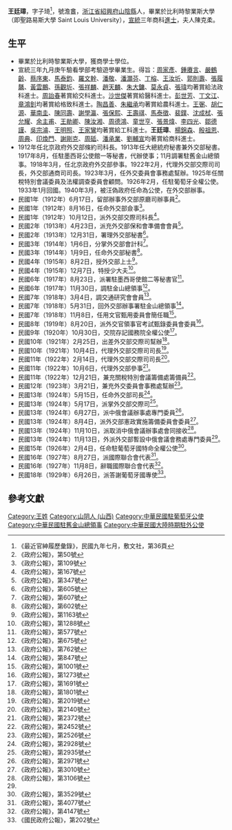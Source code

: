 {{明清人物信息框
| 姓名 = 王廷璋
| 原名 =
| 圖片名稱=  王廷璋.jpg
| 圖片大小 = 220px
| 圖片說明 =  
| 最高職務 = 
| 國家 = 大清
| 爵位 =
| 籍貫 = [[浙江省|浙江省]][[紹興府|紹興府]][[山陰縣|山陰縣]]
| 族裔 =  
| 旗籍 =  
| 字號 = 字子琦，號澹盫
| 諡號 = 
| 出生日期 = 
| 出生地點 = 
| 逝世日期 =  
| 逝世地點 = 
| 墓葬 = 
| 配偶 =  
| 親屬 =   
| 出身 = 
* 宣統三年進士出身
| 經歷 = 
| 著作 =  
*
*
*
}}
'''王廷璋'''{{BD|1884年||1944年||catIdx=W王}}，字子琦<ref>《最近官紳履歷彙錄》，民國九年七月，敷文社，第36頁</ref>，號澹盫，[[浙江省|浙江省]][[紹興府|紹興府]][[山陰縣|山陰縣]]人，畢業於比利時黎業斯大學（即聖路易斯大學 Saint Louis University），[[宣統|宣統]]三年商科[[進士|進士]]，夫人陳克柔。

== 生平 ==
* 畢業於比利時黎業斯大學，獲商學士學位。
* 宣統三年九月庚午驗看學部考驗遊學畢業生。得旨：[[周家彥|周家彥]]、[[鍾賡言|鍾賡言]]、[[嚴鶴齡|嚴鶴齡]]、[[蔡序東|蔡序東]]、[[馬泰鈞|馬泰鈞]]、[[羅文幹|羅文幹]]、[[潘敬|潘敬]]、[[潘灝芬|潘灝芬]]、[[丁榕_(1880年)|丁榕]]、[[王汝圻|王汝圻]]、[[郭則壽|郭則壽]]、[[張履鼇|張履鼇]]、[[黃雲鵬|黃雲鵬]]、[[孫觀圻|孫觀圻]]、[[張祥麟|張祥麟]]、[[趙天麟|趙天麟]]、[[朱大鏞|朱大鏞]]、[[莫永貞|莫永貞]]、[[張瑋|張瑋]]均著賞給法政科進士。[[周詒春|周詒春]]著賞給交科進士。[[沙世傑|沙世傑]]著賞給醫科進士。[[彭世芳|彭世芳]]、[[丁文江|丁文江]]、[[章鴻釗|章鴻釗]]均著賞給格致科進士。[[陶昌善|陶昌善]]、[[朱繼承|朱繼承]]均著賞給農科進士。[[王弻|王弻]]、[[胡仁源|胡仁源]]、[[華南圭|華南圭]]、[[陳同壽|陳同壽]]、[[謝學瀛|謝學瀛]]、[[張保熙|張保熙]]、[[王壽祺|王壽祺]]、[[馬泰徵|馬泰徵]]、[[裴鏷|裴鏷]]、[[沈成栻|沈成栻]]、[[張允耀|張允耀]]、[[余主甫|余主甫]]、[[王勛卿|王勛卿]]、[[陳汝湘|陳汝湘]]、[[周德鴻|周德鴻]]、[[童世亨|童世亨]]、[[張景煒|張景煒]]、[[李四光|李四光]]、[[鄒德謹|鄒德謹]]、[[吳宗濬|吳宗濬]]、[[王明照|王明照]]、[[王家鸞|王家鸞]]均著賞給工科進士。'''王廷璋'''、[[楊錦森|楊錦森]]、[[殷祖恩|殷祖恩]]、[[周典|周典]]、[[印煥門|印煥門]]、[[謝剛克|謝剛克]]、[[周砥|周砥]]、[[潘承業|潘承業]]、[[劉輔宣|劉輔宣]]均著賞給商科進士。
* 1912年任北京政府外交部條約司科長。1913年任大總統府秘書兼外交部秘書。1917年8月，任駐墨西哥公使館一等秘書，代辦使事；11月調署駐舊金山總領事。1918年3月，任北京政府外交部參事。1922年2月，代理外交部交際司司長，外交部通商司司長。1923年3月，任外交委員會事務處幫辦。1925年任關稅特別會議委員及法權調查委員會顧問。1926年2月，任駐葡萄牙全權公使。1933年1月回國。1940年3月，被汪偽政府任命為公使，在外交部辦事。
* 民國1年（1912年）6月17日，留部辦事外交部原廳司辦事員<ref>《政府公報》，第50號</ref>。
* 民國1年（1912年）8月16日，任命外交部僉事<ref>《政府公報》，第109號</ref>。
* 民國1年（1912年）10月12日，派外交部交際司科長<ref>《政府公報》，第167號</ref>。
* 民國2年（1913年）4月23日，派充外交部保和會準備會會員<ref>《政府公報》，第347號</ref>。
* 民國2年（1913年）12月31日，署理外交部秘書<ref>《政府公報》，第605號</ref>。
* 民國3年（1914年）1月6日，分掌外交部會計科<ref>《政府公報》，第607號</ref>。
* 民國3年（1914年）1月9日，任命外交部秘書<ref>《政府公報》，第602號</ref>。
* 民國4年（1915年）8月2日，授外交部上士<ref>《政府公報》，第1163號</ref>。
* 民國4年（1915年）12月7日，特授少大夫<ref>《政府公報》，第1288號</ref>。
* 民國6年（1917年）8月23日，派署駐墨西哥使館二等秘書官<ref>《政府公報》，第577號</ref>。
* 民國6年（1917年）11月30日，調駐金山總領事<ref>《政府公報》，第675號</ref>。
* 民國7年（1918年）3月4日，調交通研究會會員<ref>《政府公報》，第762號</ref>。
* 民國7年（1918年）5月31日，回外交部辦事署駐金山總領事<ref>《政府公報》，第847號</ref>。
* 民國7年（1918年）11月8日，任用文官甄用委員會簡任職<ref>《政府公報》，第1001號</ref>。
* 民國8年（1919年）8月20日，派外交官領事官考試甄錄委員會委員<ref>《政府公報》，第1273號</ref>。
* 民國9年（1920年）10月30日，交院存記國務院全權公使<ref>《政府公報》，第1691號</ref>。
* 民國10年（1921年）2月25日，出差外交部交際司幫辦<ref>《政府公報》，第1801號</ref>。
* 民國10年（1921年）10月4日，代理外交部交際司司長<ref>《政府公報》，第2019號</ref>。
* 民國11年（1922年）2月14日，代理外交部交際司司長<ref>《政府公報》，第2140號</ref>。
* 民國11年（1922年）10月6日，代理外交部參事<ref>《政府公報》，第2372號</ref>。
* 民國11年（1922年）12月21日，兼充關稅特別會議籌備處籌備員<ref>《政府公報》，第2452號</ref>。
* 民國12年（1923年）3月21日，兼充外交委員會事務處幫辦<ref>《政府公報》，第2526號</ref>。
* 民國13年（1924年）5月15日，任命外交部司長<ref>《政府公報》，第2928號</ref>。
* 民國13年（1924年）5月17日，派掌外交部交際司<ref>《政府公報》，第2935號</ref>。
* 民國13年（1924年）6月27日，派中俄會議辦事處專門委員<ref>《政府公報》，第2971號</ref>。
* 民國13年（1924年）8月4日，派外交部憲政實施籌備委員會委員<ref>《政府公報》，第3010號</ref>。
* 民國13年（1924年）11月10日，派取消中俄會議辦事處會同接收<ref name="#1">《政府公報》，第3106號</ref>。
* 民國13年（1924年）11月13日，外派外交部暫設中俄會議會務處專門委員<ref name="#1"/>。
* 民國15年（1926年）2月4日，任命駐葡萄牙國特命全權公使<ref>《政府公報》，第3529號</ref>。
* 民國16年（1927年）8月27日，派國際聯合會代表<ref>《政府公報》，第4077號</ref>。
* 民國16年（1927年）11月8日，辭職國際聯合會代表<ref>《政府公報》，第4147號</ref>。
* 民國18年（1929年）6月26日，派答謝葡萄牙國專使<ref>《國民政府公報》，第202號</ref>。

==參考文獻==
{{Reflist|1}}

{{宣統三年游學畢業進士}}
{{DEFAULTSORT:W王}}

[[Category:王姓|Category:王姓]]
[[Category:山阴人_(山西)|Category:山阴人 (山西)]]
[[Category:中華民國駐葡萄牙公使|Category:中華民國駐葡萄牙公使]]
[[Category:中華民國駐舊金山總領事|Category:中華民國駐舊金山總領事]]
[[Category:中華民國大陸時期駐外公使|Category:中華民國大陸時期駐外公使]]